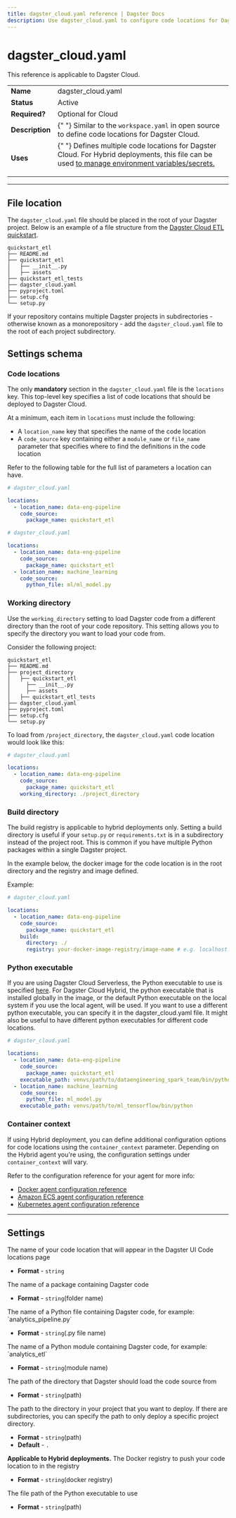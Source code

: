```yaml
---
title: dagster_cloud.yaml reference | Dagster Docs
description: Use dagster_cloud.yaml to configure code locations for Dagster Cloud
---
```


# dagster_cloud.yaml

<Note>This reference is applicable to Dagster Cloud.</Note>

<table
  className="table"
  style={{
    width: "100%",
  }}
>
  <tbody>
    <tr>
      <td
        style={{
          width: "15%",
        }}
      >
        <strong>Name</strong>
      </td>
      <td>dagster_cloud.yaml</td>
    </tr>
    <tr>
      <td
        style={{
          width: "15%",
        }}
      >
        <strong>Status</strong>
      </td>
      <td>Active</td>
    </tr>
    <tr>
      <td
        style={{
          width: "15%",
        }}
      >
        <strong>Required?</strong>
      </td>
      <td>Optional for Cloud</td>
    </tr>
    <tr>
      <td
        style={{
          width: "15%",
        }}
      >
        <strong>Description</strong>
      </td>
      <td>
        {" "}
        Similar to the <code>workspace.yaml</code> in open source to define code
        locations for Dagster Cloud.
      </td>
    </tr>
    <tr>
      <td
        style={{
          width: "15%",
        }}
      >
        <strong>Uses</strong>
      </td>
      <td>
        {" "}
        Defines multiple code locations for Dagster Cloud. For Hybrid deployments,
        this file can be used <a href="/dagster-cloud/managing-deployments/setting-environment-variables-dagster-cloud-agents">
          to manage environment variables/secrets.
        </a>
        <ul></ul>
      </td>
    </tr>
  </tbody>
</table>

---

## File location

The `dagster_cloud.yaml` file should be placed in the root of your Dagster project. Below is an example of a file structure from the [Dagster Cloud ETL quickstart](https://github.com/dagster-io/dagster/tree/master/examples/quickstart_etl).

```shell
quickstart_etl
├── README.md
├── quickstart_etl
│   ├── __init__.py
│   ├── assets
├── quickstart_etl_tests
├── dagster_cloud.yaml
├── pyproject.toml
├── setup.cfg
└── setup.py
```

If your repository contains multiple Dagster projects in subdirectories - otherwise known as a monorepository - add the `dagster_cloud.yaml` file to the root of each project subdirectory.

## Settings schema

### Code locations

The only **mandatory** section in the `dagster_cloud.yaml` file is the `locations` key. This top-level key specifies a list of code locations that should be deployed to Dagster Cloud.

At a minimum, each item in `locations` must include the following:

- A `location_name` key that specifies the name of the code location
- A `code_source` key containing either a `module_name` or `file_name` parameter that specifies where to find the definitions in the code location

Refer to the following table for the full list of parameters a location can have.

<TabGroup>
<TabItem name="Single code location">

```yaml
# dagster_cloud.yaml

locations:
  - location_name: data-eng-pipeline
    code_source:
      package_name: quickstart_etl
```

</TabItem>
<TabItem name="Multiple code locations">

```yaml
# dagster_cloud.yaml

locations:
  - location_name: data-eng-pipeline
    code_source:
      package_name: quickstart_etl
  - location_name: machine_learning
    code_source:
      python_file: ml/ml_model.py
```

</TabItem>
</TabGroup>

### Working directory

Use the `working_directory` setting to load Dagster code from a different directory than the root of your code repository. This setting allows you to specify the directory you want to load your code from.

Consider the following project:

```shell
quickstart_etl
├── README.md
├── project_directory
│   ├── quickstart_etl
│     ├── __init__.py
│     ├── assets
│   ├── quickstart_etl_tests
├── dagster_cloud.yaml
├── pyproject.toml
├── setup.cfg
└── setup.py
```

To load from `/project_directory`, the `dagster_cloud.yaml` code location would look like this:

```yaml
# dagster_cloud.yaml

locations:
  - location_name: data-eng-pipeline
    code_source:
      package_name: quickstart_etl
    working_directory: ./project_directory
```

### Build directory

The build registry is applicable to hybrid deployments only. Setting a build directory is useful if your `setup.py` or `requirements.txt` is in a subdirectory instead of the project root. This is common if you have multiple Python packages within a single Dagster project.

In the example below, the docker image for the code location is in the root directory and the registry and image defined.

Example:

```yaml
# dagster_cloud.yaml

locations:
  - location_name: data-eng-pipeline
    code_source:
      package_name: quickstart_etl
    build:
      directory: ./
      registry: your-docker-image-registry/image-name # e.g. localhost:5000/myimage
```

### Python executable

If you are using Dagster Cloud Serverless, the Python executable to use is specified [here](https://docs.dagster.io/dagster-cloud/deployment/serverless#using-a-different-python-version). For Dagster Cloud Hybrid, the python executable that is installed globally in the image, or the default Python executable on the local system if you use the local agent, will be used. If you want to use a different python executable, you can specify it in the dagster_cloud.yaml file. It might also be useful to have different python executables for different code locations.

```yaml
# dagster_cloud.yaml

locations:
  - location_name: data-eng-pipeline
    code_source:
      package_name: quickstart_etl
    executable_path: venvs/path/to/dataengineering_spark_team/bin/python
  - location_name: machine_learning
    code_source:
      python_file: ml_model.py
    executable_path: venvs/path/to/ml_tensorflow/bin/python
```

### Container context

If using Hybrid deployment, you can define additional configuration options for code locations using the `container_context` parameter. Depending on the Hybrid agent you're using, the configuration settings under `container_context` will vary.

Refer to the configuration reference for your agent for more info:

- [Docker agent configuration reference](/dagster-cloud/deployment/agents/docker/configuration-reference)
- [Amazon ECS agent configuration reference](/dagster-cloud/deployment/agents/amazon-ecs/configuration-reference)
- [Kubernetes agent configuration reference](/dagster-cloud/deployment/agents/kubernetes/configuration-reference)

---

## Settings

<ReferenceTable>
  <ReferenceTableItem propertyName="location_name">
    The name of your code location that will appear in the Dagster UI Code
    locations page
    <ul>
      <li>
        <strong>Format</strong> - <code>string</code>
      </li>
    </ul>
  </ReferenceTableItem>
  <ReferenceTableItem propertyName="code_source.package_name">
    The name of a package containing Dagster code
    <ul>
      <li>
        <strong>Format</strong> - <code>string</code>(folder name)
      </li>
    </ul>
  </ReferenceTableItem>
  <ReferenceTableItem propertyName="code_source.python_file">
    The name of a Python file containing Dagster code, for example:
    `analytics_pipeline.py`
    <ul>
      <li>
        <strong>Format</strong> - <code>string</code>(.py file name)
      </li>
    </ul>
  </ReferenceTableItem>
  <ReferenceTableItem propertyName="code_source.module_name">
    The name of a Python module containing Dagster code, for example:
    `analytics_etl`
    <ul>
      <li>
        <strong>Format</strong> - <code>string</code>(module name)
      </li>
    </ul>
  </ReferenceTableItem>
  <ReferenceTableItem propertyName="working_directory">
    The path of the directory that Dagster should load the code source from
    <ul>
      <li>
        <strong>Format</strong> - <code>string</code>(path)
      </li>
    </ul>
  </ReferenceTableItem>
  <ReferenceTableItem propertyName="build.directory">
    The path to the directory in your project that you want to deploy. If there
    are subdirectories, you can specify the path to only deploy a specific
    project directory.
    <ul>
      <li>
        <strong>Format</strong> - <code>string</code>(path)
      </li>
      <li>
        <strong>Default</strong> - <code>.</code>
      </li>
    </ul>
  </ReferenceTableItem>
  <ReferenceTableItem propertyName="build.registry">
    <strong>Applicable to Hybrid deployments.</strong> The Docker registry to
    push your code location to in the registry
    <ul>
      <li>
        <strong>Format</strong> - <code>string</code>(docker registry)
      </li>
    </ul>
  </ReferenceTableItem>
  <ReferenceTableItem propertyName="executable_path">
    The file path of the Python executable to use
    <ul>
      <li>
        <strong>Format</strong> - <code>string</code>(path)
      </li>
    </ul>
  </ReferenceTableItem>
</ReferenceTable>
